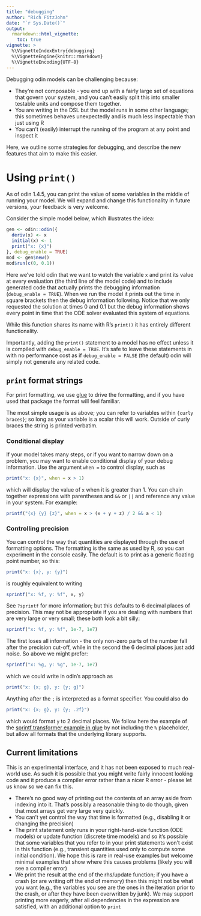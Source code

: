 ```yaml
---
title: "debugging"
author: "Rich FitzJohn"
date: "`r Sys.Date()`"
output:
  rmarkdown::html_vignette:
    toc: true
vignette: >
  %\VignetteIndexEntry{debugging}
  %\VignetteEngine{knitr::rmarkdown}
  %\VignetteEncoding{UTF-8}
---
```


Debugging odin models can be challenging because:

* They're not composable - you end up with a fairly large set of equations that govern your system, and you can't easily split this into smaller testable units and compose them together.
* You are writing in the DSL but the model runs in some other language; this sometimes behaves unexpectedly and is much less inspectable than just using R
* You can't (easily) interrupt the running of the program at any point and inspect it

Here, we outline some strategies for debugging, and describe the new features that aim to make this easier.

# Using `print()`

As of odin 1.4.5, you can print the value of some variables in the middle of running your model. We will expand and change this functionality in future versions, your feedback is very welcome.

Consider the simple model below, which illustrates the idea:

```r
gen <- odin::odin({
  deriv(x) <- x
  initial(x) <- 1
  print("x: {x}")
}, debug_enable = TRUE)
mod <- gen$new()
mod$run(c(0, 0.1))
```

Here we've told odin that we want to watch the variable `x` and print its value at every evaluation (the third line of the model code) and to include generated code that actually prints the debugging information (`debug_enable = TRUE`). When we run the model it prints out the time in square brackets then the debug information following. Notice that we only requested the solution at times 0 and 0.1 but the debug information shows every point in time that the ODE solver evaluated this system of equations.

While this function shares its name with R's `print()` it has entirely different functionality.

Importantly, adding the `print()` statement to a model has no effect unless it is compiled with `debug_enable = TRUE`. It's safe to leave these statements in with no performance cost as if `debug_enable = FALSE` (the default) odin will simply not generate any related code.

## `print` format strings

For print formatting, we use [glue](https://glue.tidyverse.org/) to drive the formatting, and if you have used that package the format will feel familiar. 

The most simple usage is as above; you can refer to variables within `{curly braces}`; so long as your variable is a scalar this will work. Outside of curly braces the string is printed verbatim.

### Conditional display

If your model takes many steps, or if you want to narrow down on a problem, you may want to enable conditional display of your debug information. Use the argument `when =` to control display, such as

```r
print("x: {x}", when = x > 1)
```

which will display the value of `x` when it is greater than 1. You can chain together expressions with parentheses and `&&` or `||` and reference any value in your system. For example:

```r
printf("{x} {y} {z}", when = x > (x + y + z) / 2 && a < 1)
```

### Controlling precision

You can control the way that quantities are displayed through the use of formatting options. The formatting is the same as used by R, so you can experiment in the console easily. The default is to print as a generic floating point number, so this:

```r
print("x: {x}, y: {y}")
```

is roughly equivalent to writing

```r
sprintf("x: %f, y: %f", x, y)
```

See `?sprintf` for more information; but this defaults to 6 decimal places of precision.  This may not be appropriate if you are dealing with numbers that are very large or very small; these both look a bit silly:

```r
sprintf("x: %f, y: %f", 1e-7, 1e7)
```

The first loses all information - the only non-zero parts of the number fall after the precision cut-off, while in the second the 6 decimal places just add noise. So above we might prefer:

```r
sprintf("x: %g, y: %g", 1e-7, 1e7)
```

which we could write in odin's approach as 

```r
print("x: {x; g}, y: {y; g}")
```

Anything after the `;` is interpreted as a format specifier. You could also do

```r
print("x: {x; g}, y: {y; .2f}")
```

which would format `y` to 2 decimal places. We follow here the example
of the [sprintf transformer example in
glue](https://glue.tidyverse.org/articles/transformers.html#sprintf-transformer)
by not including the `%` placeholder, but allow all formats that the
underlying library supports.

## Current limitations

This is an experimental interface, and it has not been exposed to much real-world use. As such it is possible that you might write fairly innocent looking code and it produce a compiler error rather than a nicer R error - please let us know so we can fix this.

* There's no good way of printing out the contents of an array aside from indexing into it. That's possibly a reasonable thing to do though, given that most arrays get very large very quickly.
* You can't yet control the way that time is formatted (e.g., disabling it or changing the precision)
* The print statement only runs in your right-hand-side function (ODE models) or update function (discrete time models) and so it's possible that some variables that you refer to in your print statements won't exist in this function (e.g., transient quantities used only to compute some initial condition). We hope this is rare in real-use examples but welcome minimal examples that show where this causes problems (likely you will see a compiler error)
* We print the result at the end of the rhs/update function; if you have a crash (or are writing off the end of memory) then this might not be what you want (e.g., the variables you see are the ones in the iteration prior to the crash, or after they have been overwritten by junk). We may support printing more eagerly, after all dependencies in the expression are satisfied, with an additional option to `print`
